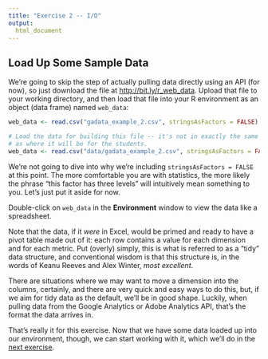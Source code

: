 ```yaml
---
title: "Exercise 2 -- I/O"
output:
  html_document
---
```


## Load Up Some Sample Data

We're going to skip the step of actually pulling data directly using an API (for now), so just download the file at [http://bit.ly/r_web_data](bit.ly/r_web_data). Upload that file to your working directory, and then load that file into your R environment as an object (data frame) named `web_data`:

```r
web_data <- read.csv("gadata_example_2.csv", stringsAsFactors = FALSE)
```

```r
# Load the data for building this file -- it's not in exactly the same spot
# as where it will be for the students.
web_data <- read.csv("data/gadata_example_2.csv", stringsAsFactors = FALSE)
```

We're not going to dive into why we're including `stringsAsFactors = FALSE` at this point. The more comfortable you are with statistics, the more likely the phrase "this factor has three levels" will intuitively mean something to you. Let's just put it aside for now.

Double-click on `web_data` in the **Environment** window to view the data like a spreadsheet.

Note that the data, if it _were_ in Excel, would be primed and ready to have a pivot table made out of it: each row contains a value for each dimension and for each metric. Put (overly) simply, this is what is referred to as a "tidy" data structure, and conventional wisdom is that this structure is, in the words of Keanu Reeves and Alex Winter, _most excellent_.

There are situations where we may want to move a dimension into the columns, certainly, and there are very quick and easy ways to do this, but, if we aim for tidy data as the default, we'll be in good shape. Luckily, when pulling data from the Google Analytics or Adobe Analytics API, that's the format the data arrives in.

That's really it for this exercise. Now that we have some data loaded up into our environment, though, we can start working with it, which we'll do in the [next exercise](exercise3-munging.html).